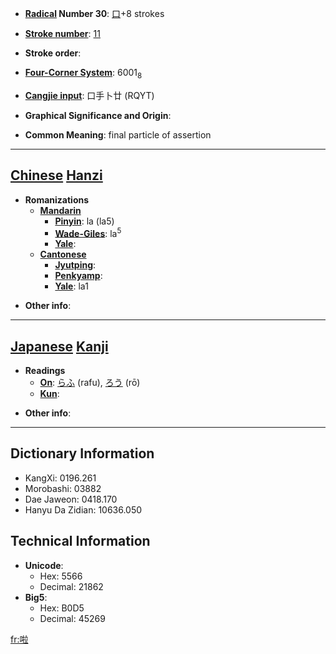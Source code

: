 * '''[[Wiktionary:Chinese radical index| Radical]] Number 30''': [[Wiktionary:Chinese radical index 口|口]]+8 strokes

* '''[[Wiktionary:Chinese total strokes index|Stroke number]]''': [[Wiktionary:Chinese total strokes index 11|11]]

* '''Stroke order''': 

* '''[[Wiktionary:Chinese four corner index|Four-Corner System]]''': 6001<sub>8</sub>

* '''[[Wiktionary:Chinese Cangjie index|Cangjie input]]''': 口手卜廿 (RQYT)

* '''Graphical Significance and Origin''': 

* '''Common Meaning''': final particle of assertion

----

== [[Chinese]] [[Hanzi]] ==

* '''Romanizations'''
** '''[[Mandarin]]'''
*** '''[[Pinyin]]''': la (la5)
*** '''[[Wade-Giles]]''': la<sup>5</sup>
*** '''[[Yale]]''': 
** '''[[Cantonese]]'''
*** '''[[Jyutping]]''':
*** '''[[Penkyamp]]''': 
*** '''[[Yale]]''': la1

* '''Other info''': 

----

== [[Japanese]] [[Kanji]] ==

* '''Readings'''
** '''[[On]]''': [[らふ]] (rafu), [[ろう]] (rō)
** '''[[Kun]]''': 

* '''Other info''':  

----

== Dictionary Information ==

* KangXi: 0196.261
* Morobashi: 03882
* Dae Jaweon: 0418.170
* Hanyu Da Zidian: 10636.050

== Technical Information ==

* '''Unicode''':
** Hex: 5566
** Decimal: 21862
* '''Big5''':
** Hex: B0D5
** Decimal: 45269

[[fr:啦]]